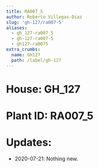 ```yaml
---
title: RA007_5
author: Roberto Villegas-Diaz
slug: 'gh-127/ra007-5'
aliases:
  - gh_127-ra007_5
  - gh-127-ra007-5
  - gh127-ra0075
extra_crumbs:
  name: GH127
  path: /label/gh-127
---
```


# **House**: GH_127
# **Plant ID**: RA007_5
# **Updates**: 
 - 2020-07-21: Nothing new.
